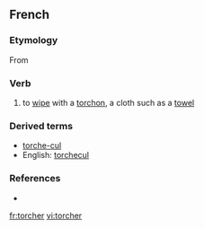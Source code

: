 ==French==

===Etymology===
From {{L.|fr}} {{term|torqueo|torqueō|twist, turn|lang=la}}

===Verb===
# to [[wipe]] with a [[torchon]], a cloth such as a [[towel]]

===Derived terms===
* [[torche-cul]]
* English: [[torchecul]]

===References===
* {{R:NPLarousse}}

[[fr:torcher]]
[[vi:torcher]]
